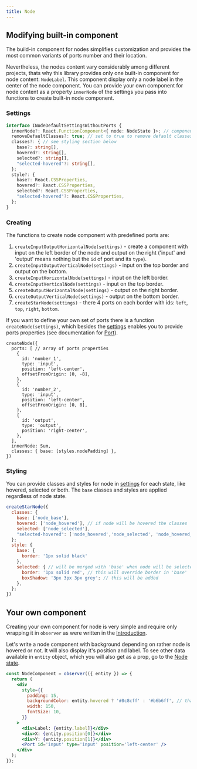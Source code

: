 ```yaml
---
title: Node
---
```


## Modifying built-in component

The build-in component for nodes simplifies customization and provides the most common variants of ports number and their location. 

Nevertheless, the nodes content vary considerably among different projects, thats why this library provides only one built-in component for node content: `NodeLabel`. This component display only a node label in the center of the node component. You can provide your own component for node content as a property `innerNode` of the settings you pass into functions to create built-in node component.

### Settings

```ts 
interface INodeDefaultSettingsWithoutPorts {
  innerNode?: React.FunctionComponent<{ node: NodeState }>; // component to display node content
  removeDefaultClasses?: true; // set to true to remove default classes
  classes?: { // see styling section below
    base?: string[],
    hovered?: string[],
    selected?: string[],
    "selected-hovered"?: string[],
  };
  style?: {
    base?: React.CSSProperties,
    hovered?: React.CSSProperties,
    selected?: React.CSSProperties,
    "selected-hovered"?: React.CSSProperties,
  };
}
```

### Creating

The functions to create node component with predefined ports are:
1. `createInputOutputHorizontalNode(settings)` - create a component with input on the left border of the node and output on the right ('input' and 'output' means nothing but the `id` of port and its `type`).
2. `createInputOutputVerticalNode(settings)` - input on the top border and output on the bottom.
3. `createInputHorizontalNode(settings)` - input on the left border.
4. `createInputVerticalNode(settings)` - input on the top border.
5. `createOutputHorizontalNode(settings)` - output on the right border.
6. `createOutputVerticalNode(settings)` - output on the bottom border.
7. `createStarNode(settings)` - there 4 ports on each border with ids: `left`, `top`, `right`, `bottom`.

If you want to define your own set of ports there is a function `createNode(settings)`, which besides the [settings](#settings) enables you to provide ports properties (see documentation for [Port](port)).
```tsx title="Definition of Sum node component from calculator example"
createNode({
  ports: [ // array of ports properties
    {
      id: 'number_1',
      type: 'input',
      position: 'left-center',
      offsetFromOrigin: [0, -8],
    },
    {
      id: 'number_2',
      type: 'input',
      position: 'left-center',
      offsetFromOrigin: [0, 8],
    },
    {
      id: 'output',
      type: 'output',
      position: 'right-center',
    },
  ],
  innerNode: Sum,
  classes: { base: [styles.nodePadding] },
})
```

### Styling

You can provide classes and styles for node in [settings](#settings) for each state, like hovered, selected or both. The `base` classes and styles are applied regardless of node state.

```jsx
createStarNode({
  classes: {
    base: ['node_base'],
    hovered: ['node_hovered'], // if node will be hovered the classes 'node_base' and 'node_hovered' will be added to component along with the default ones
    selected: ['node_selected'],
    "selected-hovered": ['node_hovered','node_selected', 'node_hovered_and_selected'],
  };
  style: {
    base: {
      border: '1px solid black'
    },
    selected: { // will be merged with 'base' when node will be selected
      border: '1px solid red', // this will override border in 'base'
      boxShadow: '3px 3px 3px grey'; // this will be added
    },
  };
})
```

## Your own component

Creating your own component for node is very simple and require only wrapping it in `observer` as were written in the [Introduction](../introduction).

Let's write a node component with background depending on rather node is hovered or not. It will also display it's position and label. To see other data available in `entity` object, which you will also get as a prop, go to the [Node state](../api/classes/NodeState.md).
```jsx
const NodeComponent = observer(({ entity }) => {
  return (
    <div
      style={{
        padding: 15,
        backgroundColor: entity.hovered ? '#8c8cff' : '#b6b6ff', // thanks to wrapping in 'observer' component will subscribe to all properties you read from any observable object
        width: 150,
        fontSize: 10,
      }}
    >
      <div>Label: {entity.label]}</div>
      <div>X: {entity.position[0]}</div>
      <div>Y: {entity.position[1]}</div>
      <Port id='input' type='input' position='left-center' />
    </div>
  );
});
```